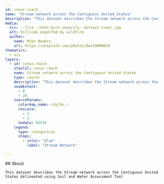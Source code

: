 ```yaml
---
id: conus-reach
name: "Stream network across the Contiguous United States"
description: "This dataset describes the Stream network across the Contiguous United States delineated using Soil and Water Assessment Tool"
media:
  src: ::file ./mtbs-burn-severity--dataset-cover.jpg
  alt: Hillside engulfed by wildfire
  author:
    name: Mike Newbry
    url: https://unsplash.com/photos/DwtX9mMHBJ0
thematics:
  - eis
layers:
  - id: conus-reach
    stacCol: conus-reach
    name: Stream network across the Contiguous United States
    type: raster
    description: "This dataset describes the Stream network across the Contiguous United States delineated using Soil and Water Assessment Tool"
    zoomExtent:
      - 0
      - 20
    sourceParams:
      colormap_name: rdylbu_r
      rescale:
        - 1
        - 1
      nodata: 65535
    legend:
      type: categorical
      stops:
        - color: "blue"
          label: "Stream Network"

---
```


<Block>
  <Prose>
    ## About
    
	This dataset describes the Stream network across the Contiguous United States delineated using Soil and Water Assessment Tool

  </Prose>
</Block>
